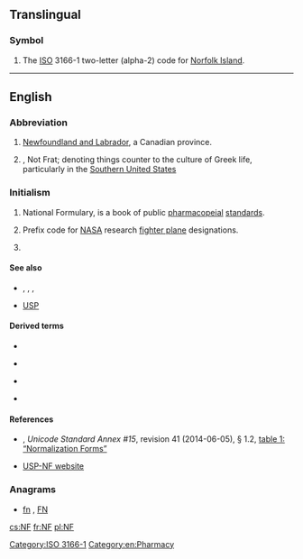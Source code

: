 {{also|.nf}}
==Translingual==

===Symbol===
{{head|mul|symbol}}

# The [[ISO]] 3166-1 two-letter (alpha-2) code for [[Norfolk Island]].

[[Category:ISO 3166-1]]
----

==English==

===Abbreviation===
{{head|en|abbreviation}}

# {{context|Canada|lang=en}} [[Newfoundland and Labrador]], a Canadian province.
# {{context|slang|lang=en}}, Not Frat; denoting things counter to the culture of Greek life, particularly in the [[Southern United States]]

===Initialism===
{{head|en|initialism}}

# {{context|US|lang=en}} National Formulary, is a book of public [[pharmacopeial]] [[standards]].
# {{context|US|aviation|lang=en}} Prefix code for [[NASA]] research [[fighter plane]] designations.
# {{lb|en|Unicode}} {{l/en|normalization|'''N'''ormalization}} {{l/en|form|'''F'''orm}}

====See also====
* {{sense|in Unicode}} {{l/en|C}}, {{l/en|D}}, {{l/en|KC}}, {{l/en|KD}}
* [[USP]]

====Derived terms====
{{top4}}
* {{l/en|NFC}}
{{mid4}}
* {{l/en|NFD}}
{{mid4}}
* {{l/en|NFKC}}
{{mid4}}
* {{l/en|NFKD}}
{{bottom}}

====References====
* {{w|Unicode Consortium}}, ''Unicode Standard Annex #15'', revision 41 (2014-06-05), § 1.2, [http://www.unicode.org/reports/tr15/#Normalization_Forms_Table table 1: “Normalization Forms”]
* [http://www.usp.org/USPNF/ USP-NF website]

===Anagrams===
* [[fn#English|fn]] , [[FN#English|FN]]

[[Category:en:Pharmacy]]

[[cs:NF]]
[[fr:NF]]
[[pl:NF]]
